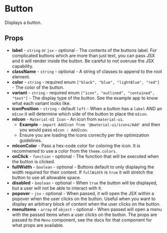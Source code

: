 
<Meta title="Components|Button/Readme"/>

# Button

Displays a button.

## Props
* **label** - `string` or `jsx` - optional - The contents of the buttons label. For complicated buttons which are more than just text, you can pass JSX and it will render inside the button. Be careful to not overuse the JSX capability.
* **className** - `string` - optional - A string of classes to append to the root element.
* **color** - `string` - required enum `["black", "blue", "lightBlue", "red"]` - The color of the button.
* **variant** - `string` - required enum `["icon", "outlined", "contained", "text"]` - The display type of the button. See the example app to know what each variant looks like.
* **iconPosition** - `string` - default `left` - When a button has a `label` AND an `mIcon` it will determine which side of the button to place the `mIcon`.
* **mIcon** - `Material-UI Icon` - An icon from `material-ui`.
	* **Example** - `import AddIcon from '@material-ui/icons/Add'` and then you would pass `mIcon : AddIcon`.
	* Ensure you are loading the icons correctly per the optimization guidelines.
* **mIconColor** - Pass a hex-code color for coloring the icon. It is recommened to use a color from the `theme.colors`.
* **onClick** - `function` - optional - The function that will be executed when the button is clicked.
* **fullWidth** - `boolean` - optional - Buttons default to only displaying the width required for their content. If `fullWidth` is `true` it will stretch the button to use all allowable space.
* **disabled** - `boolean` - optional - When `true` the button will be displayed, but a user will not be able to interact with it.
* **popover** - `jsx` - optional - When passed, it will open the JSX within a popover when the user clicks on the button. Useful when you want to display an arbitrary block of content when the user clicks on the button.
* **menuItems** - `array` of `object` - optional - When passed will open a menu with the passed items when a user clicks on the button. The props are passed to the `Menu` component, see the docs for that component for what props are available.